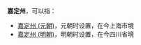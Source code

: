 '''嘉定州'''，可以指：
*[[嘉定州_(元朝)|嘉定州 (元朝)]]，元朝时设置，在今上海市境
*[[嘉定州_(明朝)|嘉定州 (明朝)]]，明朝时设置，在今四川省境

{{Disambig|J|cat=三字中国州名消歧义}}
